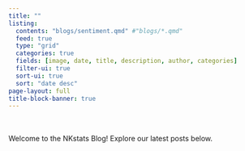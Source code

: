 ```yaml
---
title: ""
listing:
  contents: "blogs/sentiment.qmd" #"blogs/*.qmd"
  feed: true
  type: "grid"
  categories: true
  fields: [image, date, title, description, author, categories]
  filter-ui: true
  sort-ui: true
  sort: "date desc"
page-layout: full
title-block-banner: true
---
```


<div style="height: 20px;"></div>

Welcome to the NKstats Blog! Explore our latest posts below.

<div style="height: 20px;"></div>

